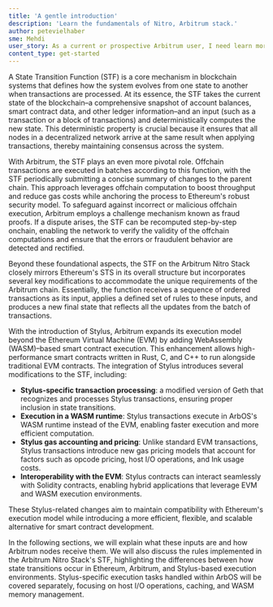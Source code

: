```yaml
---
title: 'A gentle introduction'
description: 'Learn the fundamentals of Nitro, Arbitrum stack.'
author: petevielhaber
sme: Mehdi
user_story: As a current or prospective Arbitrum user, I need learn more about Nitros design.
content_type: get-started
---
```


A <a data-quicklook-from="state-transition-function">State Transition Function</a> (STF) is a core mechanism in <a data-quicklook-from="blockchain">blockchain</a> systems that defines how the system evolves from one state to another when transactions are processed. At its essence, the STF takes the current state of the blockchain–a comprehensive snapshot of account balances, <a data-quicklook-from="smart-contract">smart contract</a> data, and other ledger information–and an input (such as a <a data-quicklook-from="transaction">transaction</a> or a block of transactions) and deterministically computes the new state. This deterministic property is crucial because it ensures that all nodes in a decentralized network arrive at the same result when applying transactions, thereby maintaining consensus across the system.

With <a data-quicklook-from="arbitrum">Arbitrum</a>, the STF plays an even more pivotal role. Offchain transactions are executed in batches according to this function, with the STF periodically submitting a concise summary of changes to the <a data-quicklook-from="parent-chain">parent chain</a>. This approach leverages offchain computation to boost throughput and reduce gas costs while anchoring the process to Ethereum's robust security model. To safeguard against incorrect or malicious offchain execution, Arbitrum employs a <a data-quicklook-from="challenge">challenge</a> mechanism known as fraud proofs. If a dispute arises, the STF can be recomputed step-by-step onchain, enabling the network to verify the validity of the offchain computations and ensure that the errors or fraudulent behavior are detected and rectified.

Beyond these foundational aspects, the STF on the <a data-quicklook-from="arbitrum-nitro">Arbitrum Nitro</a> Stack closely mirrors Ethereum's STS in its overall structure but incorporates several key modifications to accommodate the unique requirements of the <a data-quicklook-from="arbitrum-chain">Arbitrum chain</a>. Essentially, the function receives a sequence of ordered transactions as its input, applies a defined set of rules to these inputs, and produces a new final state that reflects all the updates from the <a data-quicklook-from="batch">batch</a> of transactions.

With the introduction of <a data-quicklook-from="stylus">Stylus</a>, Arbitrum expands its execution model beyond the Ethereum Virtual Machine (EVM) by adding WebAssembly (<a data-quicklook-from="wasm">WASM</a>)–based smart contract execution. This enhancement allows high-performance smart contracts written in Rust, C, and C++ to run alongside traditional EVM contracts. The integration of Stylus introduces several modifications to the STF, including:

- **Stylus-specific transaction processing**: a modified version of <a data-quicklook-from="geth">Geth</a> that recognizes and processes Stylus transactions, ensuring proper inclusion in state transitions.
- **Execution in a WASM runtime**: Stylus transactions execute in <a data-quicklook-from="arbos">ArbOS</a>'s WASM runtime instead of the EVM, enabling faster execution and more efficient computation.
- **Stylus gas accounting and pricing**: Unlike standard EVM transactions, Stylus transactions introduce new gas pricing models that account for factors such as opcode pricing, host I/O operations, and <a data-quicklook-from="ink">Ink</a> usage costs.
- **Interoperability with the EVM**: Stylus contracts can interact seamlessly with Solidity contracts, enabling hybrid applications that leverage EVM and WASM execution environments.

These Stylus-related changes aim to maintain compatibility with Ethereum's execution model while introducing a more efficient, flexible, and scalable alternative for smart contract development.

In the following sections, we will explain what these inputs are and how Arbitrum nodes receive them. We will also discuss the rules implemented in the Arbitrum Nitro Stack's STF, highlighting the differences between how state transitions occur in Ethereum, Arbitrum, and Stylus-based execution environments. Stylus-specific execution tasks handled within ArbOS will be covered separately, focusing on host I/O operations, caching, and WASM memory management.
